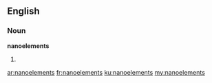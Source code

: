 ==English==

===Noun===
'''nanoelements'''

# {{plural of|nanoelement}}

[[ar:nanoelements]]
[[fr:nanoelements]]
[[ku:nanoelements]]
[[my:nanoelements]]